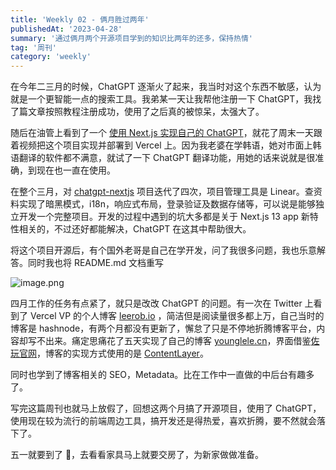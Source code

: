 ```yaml
---
title: 'Weekly 02 - 俩月胜过两年'
publishedAt: '2023-04-28'
summary: '通过俩月两个开源项目学到的知识比两年的还多，保持热情'
tag: '周刊'
category: 'weekly'
---
```


在今年二三月的时候，ChatGPT 逐渐火了起来，我当时对这个东西不敏感，认为就是一个更智能一点的搜索工具。我弟某一天让我帮他注册一下 ChatGPT，我找了篇文章按照教程注册成功，使用了之后真的被惊呆，太强大了。

随后在油管上看到了一个 [使用 Next.js 实现自己的 ChatGPT](https://www.youtube.com/watch?v=V6Hq_EX2LLM)，就花了周末一天跟着视频把这个项目实现并部署到 Vercel 上。因为我老婆在学韩语，她对市面上韩语翻译的软件都不满意，就试了一下 ChatGPT 翻译功能，用她的话来说就是很准确，到现在也一直在使用。

在整个三月，对 [chatgpt-nextjs](https://github.com/youngle316/chatgpt-nextjs) 项目迭代了四次，项目管理工具是 Linear。查资料实现了暗黑模式，i18n，响应式布局，登录验证及数据存储等，可以说是能够独立开发一个完整项目。开发的过程中遇到的坑大多都是关于 Next.js 13 app 新特性相关的，不过还好都能解决，ChatGPT 在这其中帮助很大。

将这个项目开源后，有个国外老哥是自己在学开发，问了我很多问题，我也乐意解答。同时我也将 README.md 文档重写

![image.png](https://obsidian-picgo-le.oss-cn-hangzhou.aliyuncs.com/img/20230428170538.png)

四月工作的任务有点紧了，就只是改改 ChatGPT 的问题。有一次在 Twitter 上看到了 Vercel VP 的个人博客 [leerob.io](https://leerob.io/) ，简洁但是阅读量很多都上万，自己当时的博客是 hashnode，有两个月都没有更新了，懈怠了只是不停地折腾博客平台，内容却写不出来。痛定思痛花了五天实现了自己的博客 [younglele.cn](https://younglele.cn)，界面借鉴[佐玩官网](https://cn.zolplay.com/)，博客的实现方式使用的是 [ContentLayer](https://www.contentlayer.dev/)。

同时也学到了博客相关的 SEO，Metadata。比在工作中一直做的中后台有趣多了。

写完这篇周刊也就马上放假了，回想这两个月搞了开源项目，使用了 ChatGPT，使用现在较为流行的前端周边工具，搞开发还是得热爱，喜欢折腾，要不然就会落下了。

五一就要到了 🎈，去看看家具马上就要交房了，为新家做做准备。
